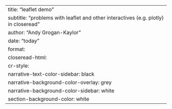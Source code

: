 ---
title: "leaflet demo"
subtitle: "problems with leaflet and other interactives (e.g. plotly) in closeread"
author: "Andy Grogan-Kaylor"
date: "today"
format: 
  closeread-html:
    cr-style:
      narrative-text-color-sidebar: black
      narrative-background-color-overlay: grey
      narrative-background-color-sidebar: white
      section-background-color: white
---